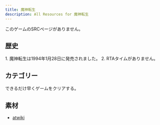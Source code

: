 ```yaml
---
title: 魔神転生
description: All Resources for 魔神転生
---
```



<DocsHero 
    content="魔神転生はアトラスよりシムレーションゲーム。"
    srcUrl={cover}
    alt="Majin Tensei Cover"
/>

<Card title='ランキング'>このゲームのSRCページがありません。</Card>

## 歴史

<Tabs>
<TabItem label="Any%">
<Steps> 
1. 魔神転生は1994年1月28日に発売されました。
2. RTAタイムがありません。
</Steps>
</TabItem>
</Tabs>

## カテゴリー
<CardGrid>
    <Card title="Any%">できるだけ早くゲームをクリアする。</Card>
</CardGrid>

## 素材
- [atwiki](https://w.atwiki.jp/majintensei1/)